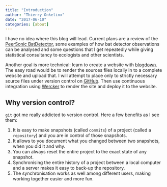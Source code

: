 ```yaml
---
title: "Introduction"
author: "Thierry Onkelinx"
date: "2017-06-10"
categories: [about]
---
```


I have no idea where this blog will lead.
Current plans are a review of the [PeerSonic  BatDetector](http://peersonic.co.uk/), some examples of how bat detector observations can be analysed and some questions that I get repeatedly while giving statistical consultancy to ecologists and other scientists.

Another goal is more technical: learn to create a website with [blogdown](https://bookdown.org/yihui/blogdown/).
The easy road would be to render the sources files locally in to a complete website and upload that.
I will attempt to place only to strictly necessary source files under version control on [GitHub](https://www.github.com/thierryo/my_blog).
Then use continuous integration using [Wercker](https://www.wercker.com) to render the site and deploy it to the website.

## Why version control?

`git` got me really addicted to version control.
Here a few benefits as I see them:

1. It is easy to make snapshots (called `commits`) of a project (called a `repository`) and you are in control of those snapshots.
1. It allows to you document what you changed between two snapshots, when you did it and why.
1. You can always reset the entire project to the exact state of any snapshot.
1. Synchronising the entire history of a project between a local computer and a server makes it easy to back-up the repository.
1. The synchronisation works as well among different users, making working together easier and more fun.
